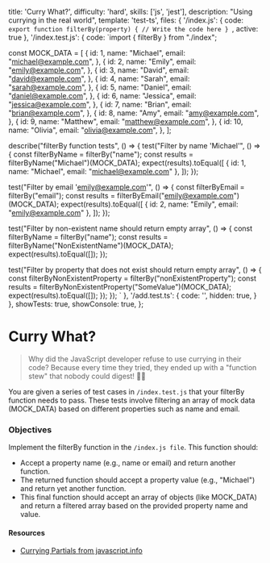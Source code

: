   title: 'Curry What?',
  difficulty: 'hard',
  skills: ['js', 'jest'],
  description:
    "Using currying in the real world",
  template: 'test-ts',
  files: {
    '/index.js': {
      code: `export function filterBy(property) {
  // Write the code here
}
`,
      active: true
    },
    '/index.test.js': {
      code: `import { filterBy } from "./index";

const MOCK_DATA = [
  {
    id: 1,
    name: "Michael",
    email: "michael@example.com",
  },
  {
    id: 2,
    name: "Emily",
    email: "emily@example.com",
  },
  {
    id: 3,
    name: "David",
    email: "david@example.com",
  },
  {
    id: 4,
    name: "Sarah",
    email: "sarah@example.com",
  },
  {
    id: 5,
    name: "Daniel",
    email: "daniel@example.com",
  },
  {
    id: 6,
    name: "Jessica",
    email: "jessica@example.com",
  },
  {
    id: 7,
    name: "Brian",
    email: "brian@example.com",
  },
  {
    id: 8,
    name: "Amy",
    email: "amy@example.com",
  },
  {
    id: 9,
    name: "Matthew",
    email: "matthew@example.com",
  },
  {
    id: 10,
    name: "Olivia",
    email: "olivia@example.com",
  },
];

describe("filterBy function tests", () => {
  test("Filter by name 'Michael'", () => {
    const filterByName = filterBy("name");
    const results = filterByName("Michael")(MOCK_DATA);
    expect(results).toEqual([
      { id: 1, name: "Michael", email: "michael@example.com" },
    ]);
  });

  test("Filter by email 'emily@example.com'", () => {
    const filterByEmail = filterBy("email");
    const results = filterByEmail("emily@example.com")(MOCK_DATA);
    expect(results).toEqual([
      { id: 2, name: "Emily", email: "emily@example.com" },
    ]);
  });

  test("Filter by non-existent name should return empty array", () => {
    const filterByName = filterBy("name");
    const results = filterByName("NonExistentName")(MOCK_DATA);
    expect(results).toEqual([]);
  });

  test("Filter by property that does not exist should return empty array", () => {
    const filterByNonExistentProperty = filterBy("nonExistentProperty");
    const results = filterByNonExistentProperty("SomeValue")(MOCK_DATA);
    expect(results).toEqual([]);
  });
});
`
      },
    '/add.test.ts': {
      code: '',
      hidden: true,
    }
  },
  showTests: true,
  showConsole: true,
};

# Curry What?

> Why did the JavaScript developer refuse to use currying in their code?
> Because every time they tried, they ended up with a "function stew" that nobody could digest! 🥘😄

You are given a series of test cases in `/index.test.js` that your filterBy function needs to pass. These tests involve filtering an array of mock data (MOCK_DATA) based on different properties such as name and email.

### Objectives

Implement the filterBy function in the `/index.js file`. This function should:
- Accept a property name (e.g., name or email) and return another function.
- The returned function should accept a property value (e.g., "Michael") and return yet another function.
- This final function should accept an array of objects (like MOCK_DATA) and return a filtered array based on the provided property name and value.

#### Resources

- [Currying Partials from javascript.info](https://javascript.info/currying-partials)